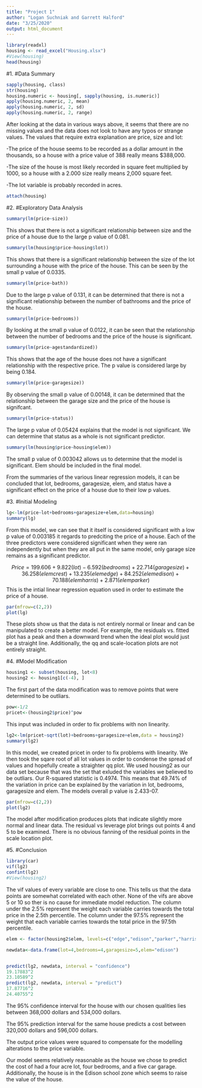 ```yaml
---
title: "Project 1"
author: "Logan Suchniak and Garrett Halford"
date: "3/25/2020"
output: html_document
---
```


```r
library(readxl)
housing <- read_excel("Housing.xlsx")
#View(housing)
head(housing)
```

#1.
#Data Summary
```r
sapply(housing, class)
str(housing)
housing.numeric <- housing[, sapply(housing, is.numeric)]
apply(housing.numeric, 2, mean)
apply(housing.numeric, 2, sd)
apply(housing.numeric, 2, range)
```
After looking at the data in various ways above, it seems that there are no missing values and the data does not look to have any typos or strange values. 
The values that require extra explanation are price, size and lot:

-The price of the house seems to be recorded as a dollar amount in the thousands, so a house with a price value of 388 really means $388,000. 

-The size of the house is most likely recorded in square feet multiplied by 1000, so a house with a 2.000 size really means 2,000 square feet. 

-The lot variable is probably recorded in acres. 

```r
attach(housing)
```

#2.
#Exploratory Data Analysis
```r
summary(lm(price~size))
```
This shows that there is not a significant relationship between size and the price of a house due to the large p value of 0.081.

```r
summary(lm(housing$price~housing$lot))
```
This shows that there is a significant relationship between the size of the lot surrounding a house with the price of the house. This can be seen by the small p value of 0.0335.

```r
summary(lm(price~bath))
```
Due to the large p value of 0.131, it can be determined that there is not a significant relationship between the number of bathrooms and the price of the house.

```r
summary(lm(price~bedrooms))
```
By looking at the small p value of 0.0122, it can be seen that the relationship between the number of bedrooms and the price of the house is significant.

```r
summary(lm(price~agestandardized))
```
This shows that the age of the house does not have a significant relationship with the respective price. The p value is considered large by being 0.184.

```r
summary(lm(price~garagesize))
```
By observing the small p value of 0.00148, it can be determined that the relationship between the garage size and the price of the house is signifcant.

```r
summary(lm(price~status))
```
The large p value of 0.05424 explains that the model is not significant. We can determine that status as a whole is not significant predictor.

```r
summary(lm(housing$price~housing$elem))
```
The small p value of 0.003042 allows us to determine that the model is significant. Elem should be included in the final model.

From the summaries of the various linear regression models, it can be concluded that lot, bedrooms, garagesize, elem, and status have a significant effect on the price of a house due to their low p values.

#3.
#Initial Modeling 
```r
lg<-lm(price~lot+bedrooms+garagesize+elem,data=housing)
summary(lg)
```
From this model, we can see that it itself is considered significant with a low p value of 0.003185 it regards to predciting the price of a house. Each of the three predictors were considered significant when they were ran independently but when they are all put in the same model, only garage size remains as a significant predictor.

$$Price=199.606+9.822(lot)-6.592(bedrooms)+22.714(garagesize)+36.258(elemcrest)+13.235(elemedge)+84.252(elemedison)+70.188(elemharris)+2.871(elemparker)$$
This is the intial linear regression equation used in order to estimate the price of a house.

```r
par(mfrow=c(2,2))
plot(lg)
```
These plots show us that the data is not entirely normal or linear and can be manipulated to create a better model. For example, the residuals vs. fitted plot has a peak and then a downward trend when the ideal plot would just be a straight line. Additionally, the qq and scale-location plots are not entirely straight. 

#4.
#Model Modification
```r
housing1 <- subset(housing, lot<8)
housing2 <- housing1[c(-4), ]
```
The first part of the data modification was to remove points that were determined to be outliars.

```r
pow<-1/2
pricet<-(housing2$price)^pow
```
This input was included in order to fix problems with non linearity.

```r
lg2<-lm(pricet~sqrt(lot)+bedrooms+garagesize+elem,data = housing2)
summary(lg2)
```
In this model, we created pricet in order to fix problems with linearity. We then took the sqare root of all lot values in order to condense the spread of values and hopefully create a straighter qq plot. We used housing2 as our data set because that was the set that exluded the variables we believed to be outliars. Our R-squared statistic is 0.4974. This means that 49.74% of the variation in price can be explained by the variation in lot, bedrooms, garagesize and elem. The models overall p value is 2.433-07. 

```r
par(mfrow=c(2,2))
plot(lg2)
```
The model after modification produces plots that indicate slightly more normal and linear data. The residual vs leverage plot brings out points 4 and 5 to be examined. There is no obvious fanning of the residual points in the scale location plot.



#5.
#Conclusion
```r
library(car)
vif(lg2)
confint(lg2)
#View(housing2)
```
The vif values of every variable are close to one. This tells us that the data points are somewhat correlated with each other. None of the vifs are above 5 or 10 so ther is no cause for immediate model reduction. 
The column under the 2.5% represent the weight each variable carries towards the total price in the 2.5th percentile. The column under the 97.5% represent the weight that each variable carries towards the total price in the 97.5th percentile.

```r
elem <- factor(housing2$elem, levels=c("edge","edison","parker","harris","crest","adams"))
```

```r
newdata<-data.frame(lot=4,bedrooms=4,garagesize=5,elem="edison")


predict(lg2, newdata, interval = "confidence")
19.17883^2
23.10589^2
predict(lg2, newdata, interval = "predict")
17.87716^2
24.40755^2
```
The 95% confidence interval for the house with our chosen qualities lies between 368,000 dollars and 534,000 dollars.

The 95% prediction interval for the same house predicts a cost between 320,000 dollars and 596,000 dollars. 

The output price values were squared to compensate for the modelling alterations to the price variable. 

Our model seems relatively reasonable as the house we chose to predict the cost of had a four acre lot, four bedrooms, and a five car garage. Additionally, the house is in the Edison school zone which seems to raise the value of the house. 











